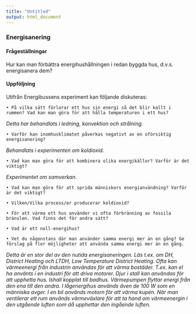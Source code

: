 ```yaml
---
title: "Untitled"
output: html_document
---
```




### Energisanering



#### Frågeställningar

Hur kan man förbättra energihushållningen i redan byggda hus, d.v.s. energisanera dem?



#### Uppföljning

Utifrån Energibussens experiment kan följande diskuteras:

    • På vilka sätt förlorar ett hus sin energi så det blir kallt i rummen? Vad kan man göra för att hålla temperaturen i ett hus?
*Detta har behandlats i ledning, konvektion och strålning.*

    • Varför kan inomhusklimatet påverkas negativt av en oförsiktig energisanering?
*Behandlats i experimenten om koldioxid.*

    • Vad kan man göra för att kombinera olika energikällor? Varför är det viktigt?
*Experimentet om samverkan.*

    • Vad kan man göra för att sprida människors energianvändning? Varför är det viktigt?

    • Vilken/Vilka process/er producerar koldioxid?

    • För att värma ett hus använder vi ofta förbränning av fossila bränslen. Vad finns det för andra sätt?

    • Vad är ett noll-energihus?

    • Vet du någonstans där man använder samma energi mer än en gång? Ge förslag på fler möjligheter att använda samma energi mer än en gång.
*Detta är en stor del av den nutida energisaneringen. Läs t.ex. om DH, District Heating och LTDH, Low Temperature District Heating.*
*Ofta kan värmeenergi från industrin användas för att värma bostäder. T.ex. kan el ha använts i en industri för att driva motorer. Djur i stall kan användas för att upphetta hus. Ishall kopplat till badhus. Värmepumpen flyttar energi från den ena till den andra. I lågenergihus används även de 100 W som en människa avger. I en bil används motorn för att värma kupén. När man ventilerar ett rum används värmeväxlare för att ta hand om värmeenergin i den utgående luften som då upphettar den ingående luften.*